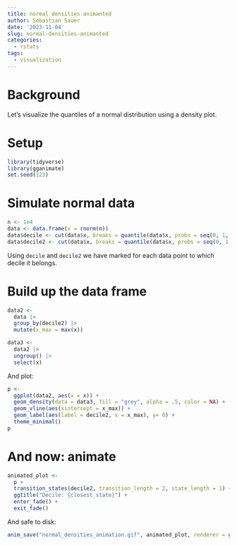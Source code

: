 ```yaml
---
title: normal densities animanted
author: Sebastian Sauer
date: '2023-11-04'
slug: normal-densities-animanted
categories:
  - rstats
tags:
  - visualization
---
```



# Background

Let's visualize the quantiles of a normal distribution using a density plot.


# Setup

```r
library(tidyverse)
library(gganimate)
set.seed(123)
```


# Simulate normal data

```r
n <- 1e4
data <- data.frame(x = rnorm(n))
data$decile <- cut(data$x, breaks = quantile(data$x, probs = seq(0, 1, 0.1)), include.lowest = TRUE)
data$decile2 <- cut(data$x, breaks = quantile(data$x, probs = seq(0, 1, 0.1)), include.lowest = TRUE, labels = 1:10)
```


Using `decile` and `decile2` we have marked for each data point to which decile it belongs.

# Build up the data frame

```r
data2 <-
  data |> 
  group_by(decile2) |> 
  mutate(x_max = max(x)) 

data3 <-
  data2 |> 
  ungroup() |> 
  select(x)
```


And plot:

```r
p <- 
  ggplot(data2, aes(x = x)) +
  geom_density(data = data3, fill = "grey", alpha = .5, color = NA) +
  geom_vline(aes(xintercept = x_max)) +
  geom_label(aes(label = decile2, x = x_max), y= 0) +
  theme_minimal()
p
```




# And now: animate

```r
animated_plot <- 
  p +
  transition_states(decile2, transition_length = 2, state_length = 1) +
  ggtitle("Decile: {closest_state}") +
  enter_fade() +
  exit_fade()
```



And safe to disk:

```r
anim_save("normal_densities_animation.gif", animated_plot, renderer = gifski_renderer())
```
